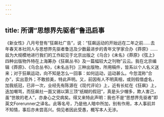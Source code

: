 ```yaml
---
---
---
```

title: 所谓“思想界先驱者”鲁迅启事
---



《新女性》八月号登有“狂飙社广告”，说：“狂飙运动的开始远在二年之前……去年春天本社同人与思想界先驱者鲁迅及少数最进步的青年文学家合办《莽原》……兹为大规模地进行我们的工作起见于北京出版之《乌合》《未名》《莽原》《弦上》四种出版物外特在上海筹办《狂飙丛书》及一篇幅较大之刊物”云云。我在北京编辑《莽原》、《乌合丛书》，《未名丛刊》三种出版物，所用稿件，皆系以个人名义送来；对于狂飙运动，向不知是怎么一回事：如何运动，运动甚么。今忽混称“合办”，实出意外；不敢掠美，特此声明。又，前因有人不明真相，或则假借虚名，加我纸冠，已非一次，业经先有陈源在《现代评论》上，近有长虹在《狂飙》上，迭加嘲骂，而狂飙社一面又锡以第三顶“纸糊的假冠”，真是头少帽多，欺人害己，虽“世故的老人”，亦身心之交病矣。得又来特此声明：我也不是“思想界先驱者”即英文Forerunner之译名。此等名号，乃是他人暗中所加，别有作用，本人事前并不知情，事后亦未尝高兴。倘见者因此受愚，概写本人无涉。